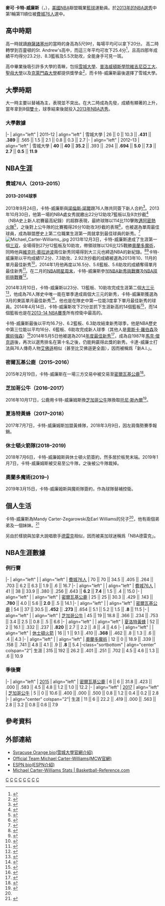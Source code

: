 {{noteTA|G1=NBA}}
{{Infobox NBA Player
| name            = 麥可·卡特-威廉斯<br/>Michael Carter-Williams
| image           = Michael Carter-Williams 2.jpg
| caption         = 76人时期的麥可·卡特-威廉斯
| position        = [[控球後衛|控球後衛]]
| height_ft       = 6
| height_in       = 6
| weight_lb       = 185
| league          = 
| team            = 自由球員
| number          = 
| birth_date      = {{birth date and age|1991|10|10}}
| birth_place     = {{USA}}[[马萨诸塞州|马萨诸塞州]]{{tsl|en|Hamilton, Massachusetts|汉密尔顿 (马萨诸塞州)|汉密尔顿}}
| nationality     = {{美國}}
| high_school     = {{tsl|en|St. Andrew's School (Rhode Island)|圣安德鲁学校 (罗德岛州)|圣安德鲁学校}}（[[罗德岛州|罗德岛州]]{{tsl|en|Barrington, Rhode Island|巴灵顿}}）
| college         = [[雪城大學|雪城大學]] (2011–2013)
| draft_year      = 2013
| draft_round     = 1
| draft_pick      = 11
| draft_team      = [[費城76人|費城76人]]
| career_start    = 2013
| career_end      = 
| years1          = {{nbay|2013|start}}–{{nbay|2014|end}}
| team1           = [[費城76人|費城76人]]
| years2          = {{nbay|2015|start}}–{{nbay|2015|end}}
| team2           = [[密爾瓦基公鹿|密爾瓦基公鹿]]
| years3          = {{nbay|2016|start}}–{{nbay|2016|end}}
| team3           = [[芝加哥公牛|芝加哥公牛]]
| years4          = {{nbay|2017|start}}–{{nbay|2017|end}}
| team4           = [[夏洛特黃蜂|夏洛特黃蜂]]
| years5          = {{nbay|2018|start}}-{{nbay|2018|end}}
| team5           = [[休士頓火箭|休士頓火箭]]
| years6          = {{nbay|2018|end}}-{{nbay|2021|end}}
| team6           = [[奧蘭多魔術|奧蘭多魔術]]
| highlights      = 
*[[NBA最佳新秀|NBA最佳新秀]]（2014）
*[[NBA最佳新秀阵容|NBA最佳新秀阵容一队]]（2014）
*[[美聯社|美聯社]]全美荣誉奖（2013）
*[[大东联盟|大东联盟]]最佳阵容二队（2013）
*[[麦当劳高中明星赛|麦当劳高中明星赛]]（2011）
| stat1label      = [[ookl|ookl]]
| stat1value      = 
| stat2label      = 
| stat2value      = 
| stat3label      = 
| stat3value      = 
| letter          = 
| bbr             = 
| profile         = michael_carter-williams
}}

'''麥可·卡特-威廉斯'''（{{lang-en|'''Michael Carter-Williams'''}}，{{bd|1991年|10月10日|}}），[[美國|美國]][[NBA|NBA]]聯盟職業[[籃球|籃球]]運動員。於[[2013年NBA選秀|2013年的NBA選秀]]中第1輪第11順位被[[費城76人|費城76人]]選中。

==高中時期==
高一時就讀[[麻薩諸塞州|麻薩諸塞州]]的{{link-en|Hamilton-Wenham高中|Hamilton-Wenham Regional High School}}當時的身高為5尺9吋，每場平均可以拿下20分。
高二時轉學到百靈頓的St. Andrew's高中，而這三年平均可攻下25.4分<ref name="#1">{{Cite web |url=http://www.suathletics.com/roster.aspx?rp_id=9464 |title=MICHAEL CARTER-WILLIAMS - 2012-13 MEN'S BASKETBALL |accessdate=2013-12-07 |archive-date=2013-11-10 |archive-url=https://web.archive.org/web/20131110052427/http://www.suathletics.com/roster.aspx?rp_id=9464 |dead-url=no }}</ref>，且高四那年成績平均得分23.2分、8.3籃板及5.5次助攻，全能身手可見一斑。

高中畢業後吸引許多大學的青睞，包括[[雪城大學|雪城大學]]、[[普洛威頓斯學院|普洛威頓斯學院]][[維吉尼亞理工學院暨州立大學|維吉尼亞工大]]、[[聖母大學|聖母大學]]以及[[克萊門森大學|克萊門森大學]]都提供獎學金<ref>{{Cite web |url=http://www.newenglandrecruitingreport.com/news/article/1092/CarterWilliams-Big-East-Bound.php |title=Carter-Williams Big East Bound |accessdate=2013-12-14 |archive-date=2015-02-20 |archive-url=https://web.archive.org/web/20150220005535/http://www.newenglandrecruitingreport.com/news/article/1092/CarterWilliams-Big-East-Bound.php |dead-url=no }}</ref>，而卡特-威廉斯最後選擇了雪城大學。

==大學時期==
大一時主要以替補為主，表現並不突出。在大二時成為先發，成績有顯著的上升，當年拿到8個[[雙十|雙十]]，球季結束後就投入[[2013年NBA选秀|2013年NBA选秀]]。
===大學數據===
{{NBA player statistics start}}
<!-- GP | GS | MPG | FG% | 3P% | FT% | RPG | APG | SPG | BPG | PPG -->
|-
| align="left" | 2011–12
| align="left" | 雪城大學
| 26 || 0 || 10.3 || '''.431''' || '''.389''' || .565 || 1.5 || 2.1 || 0.8 || 0.3 || 2.7
|-
| align="left" | 2012–13
| align="left" | 雪城大學
| '''40''' || '''40''' || '''35.2''' || .393 || .294 || '''.694''' || '''5.0''' || '''7.3''' || '''2.7''' || '''0.5''' || '''11.9'''
{{s-end}}

==NBA生涯==
===費城76人（2013–2015）===
====2013–2014球季====
2013年9月24日，卡特-威廉斯與[[諾倫斯·諾爾|諾倫斯·諾爾]]跟76人隊共同簽下新人合約<ref>{{Cite web |url=http://www.nba.com/sixers/news/130924-noel-carter-williams-signed |title=Sixers Sign Nerlens Noel and Michael Carter-Williams |accessdate=2013-12-16 |archive-date=2013-10-26 |archive-url=https://web.archive.org/web/20131026223322/http://www.nba.com/sixers/news/130924-noel-carter-williams-signed |dead-url=no }}</ref>。2013年10月30日，他第一場的NBA處女秀就繳出22分12助攻7籃板以及9次抄截<ref>{{Cite web |url=http://www.ltsports.com.tw/basketball/nba/101203-nba-76# |title=卡特-威廉斯驚豔準大四喜 76人勝熱火 |access-date=2013-12-16 |archive-url=https://web.archive.org/web/20131216212350/http://www.ltsports.com.tw/basketball/nba/101203-nba-76 |archive-date=2013-12-16 |dead-url=yes }}</ref>（NBA史上新人初賽最高紀錄）的超群表現，最終球隊以114比110擊敗[[邁阿密熱火隊|邁阿密熱火隊]]<ref>{{Cite web |url=http://scores.espn.go.com/nba/recap?gameId=400488878 |title=Michael Carter-Williams, 76ers hold on, stun Dwyane Wade-less Heat |accessdate=2013-12-16 |archive-date=2013-11-04 |archive-url=https://web.archive.org/web/20131104054442/http://scores.espn.go.com/nba/recap?gameId=400488878 |dead-url=no }}</ref>，之後對上公牛隊的比賽獨得26分10助攻3抄截的表現<ref>{{Cite web |url=http://www.chinatimes.com/newspapers/20131104000745-260111 |title=神奇小子發威 比下飆風玫瑰 |accessdate=2013-12-16 |archive-date=2013-12-16 |archive-url=https://web.archive.org/web/20131216210908/http://www.chinatimes.com/newspapers/20131104000745-260111 |dead-url=no }}</ref>，也被選為單周最佳球員，成為聯盟歷史上第二位職業生涯第一周就拿到最佳球員的新秀。<ref>{{Cite web |url=http://news.rti.org.tw/index_newsContent.aspx?nid=462064 |title=繼俠客後第一人 菜鳥卡特威廉斯首周最佳球員 |accessdate=2013-12-16 |archive-date=2013-11-05 |archive-url=https://web.archive.org/web/20131105074037/http://news.rti.org.tw/index_newsContent.aspx?nid=462064 |dead-url=no }}</ref>
[[File:Michael_Carter-Williams_.jpg|thumb]]
2013年12月3日，卡特-威廉斯達成了生涯第一個[[三双|三双]]，全場得到27分12籃板及10助攻，帶領球隊以126比125戰勝[[奧蘭多魔術|奧蘭多魔術]]，同時他與[[維克托·奧拉迪波|維克托·奧拉迪波]]兩位新秀同場得到大三元也締造NBA的新紀錄。<ref>{{Cite web |url=http://www.chinatimes.com/newspapers/20131205000850-260111 |title=76人、魔術新秀互尬 雙奪大三元 |accessdate=2013-12-16 |archive-date=2013-12-16 |archive-url=https://web.archive.org/web/20131216202347/http://www.chinatimes.com/newspapers/20131205000850-260111 |dead-url=no }}</ref><ref>{{Cite web |url=http://www.nba.com/games/20131203/ORLPHI/gameinfo.html |title=Notebook: Sixers 126, Magic 125 |access-date=2013-12-16 |archive-url=https://web.archive.org/web/20131207092224/http://www.nba.com/games/20131203/ORLPHI/gameinfo.html |archive-date=2013-12-07 |dead-url=yes }}</ref>卡特-威廉斯以平均成績17.2分、7.3助攻、2.92次抄截的成績被選為2013年10、11月的單月最佳新秀<ref>{{cite web|url=http://www.nba.com/2013/news/12/03/november-rookies/index.html|title=Carter-Williams, McLemore named Kia NBA Rookies of Month|date=December 3, 2013|publisher=NBA.com|accessdate=December 4, 2013|archive-url=https://web.archive.org/web/20131207010729/http://www.nba.com/2013/news/12/03/november-rookies/index.html|archive-date=2013-12-07|dead-url=yes}}</ref>，2014年1月他再度以16.5分、5.6籃板、5.6助攻的成績奪得單月最佳新秀<ref>{{cite web|url=http://www.nba.com/2014/news/02/05/kia-rookies-of-month-january/index.html|title=Carter-Williams, Burke honored as January's top rookies|publisher=NBA.com|date=February 5, 2014|accessdate=February 5, 2014|archive-url=https://web.archive.org/web/20140206174018/http://www.nba.com/2014/news/02/05/kia-rookies-of-month-january/index.html|archive-date=2014-02-06|dead-url=yes}}</ref>。在二月的[[NBA明星周末|NBA明星周末]]，卡特-威廉斯參加[[NBA新秀挑戰賽|NBA新秀挑戰賽]]及[[NBA技術挑戰賽|NBA技術挑戰賽]]<ref>{{Cite web |url=http://www.philly.com/philly/blogs/sports/sixers/Michael-Carter-Williams-enjoying-first-All-Star-weekend.html |title=存档副本 |accessdate=2014-08-01 |archive-date=2014-12-18 |archive-url=https://web.archive.org/web/20141218181915/http://www.philly.com/philly/blogs/sports/sixers/Michael-Carter-Williams-enjoying-first-All-Star-weekend.html |dead-url=no }}</ref>。

2014年3月10日，卡特-威廉斯以23分、13籃板、10助攻完成生涯第二個[[大三元|大三元]]<ref>{{Cite web |url=http://www.nba.com/tvc/index.html?gamecode=20140310%2FPHINYK&brand=NBA&ls=slt |title=存档副本 |access-date=2020-01-18 |archive-url=https://web.archive.org/web/20140314081648/http://www.nba.com/tvc/index.html?gamecode=20140310%2FPHINYK&brand=NBA&ls=slt |archive-date=2014-03-14 |dead-url=yes }}</ref>，他成為76人隊史中唯一能在單季達成兩個大三元的新秀，卡特-威廉斯獲選為3月的東區單月最佳新秀<ref>{{Cite web |url=http://bleacherreport.com/articles/2014084-michael-carter-williams-and-gorgui-dieng-named-rookies-of-the-month-for-march |title=存档副本 |accessdate=2014-08-01 |archive-date=2014-04-04 |archive-url=https://web.archive.org/web/20140404045845/http://bleacherreport.com/articles/2014084-michael-carter-williams-and-gorgui-dieng-named-rookies-of-the-month-for-march |dead-url=no }}</ref>，他也是在隊史中第一位能3度拿下單月最佳新秀的球員。2014年4月14日，卡特-威廉斯攻下21分並抓下生涯新高的14個籃板<ref>{{Cite web |url=http://www.nba.com/tvc/index.html?gamecode=20140414%2FBOSPHI&brand=NBA&ls=slt |title=存档副本 |access-date=2020-01-18 |archive-url=https://web.archive.org/web/20140416000705/http://www.nba.com/tvc/index.html?gamecode=20140414%2FBOSPHI&brand=NBA&ls=slt |archive-date=2014-04-16 |dead-url=yes }}</ref>，而14個籃板也是在[[2013-14_NBA賽季|2013-14 NBA賽季]]所有控衛中最高的。

卡特-威廉斯最後以平均16.7分、6.2籃板、6.3助攻結束新秀球季，他是NBA歷史中第三位能以平均16分、6籃板、6助攻完成新人球季（其他人是[[奧斯卡·羅伯森|奧斯卡·羅伯森]]及[[魔術強森|魔術強森]]）<ref>{{cite web |url=http://philly.barstoolsports.com/around-barstool/michael-carter-williams-becomes-only-third-rookie-besides-magic-johnson-oscar-robertson-to-average-1666/ |title=存档副本 |accessdate=2014-08-17 |deadurl=yes |archiveurl=https://web.archive.org/web/20140417054139/http://philly.barstoolsports.com/around-barstool/michael-carter-williams-becomes-only-third-rookie-besides-magic-johnson-oscar-robertson-to-average-1666/ |archivedate=2014-04-17 }}</ref>2014年5月5日他被選為2014[[NBA年度最佳新秀|年度最佳新秀]]<ref>{{Cite web |url=http://www.nba.com/2014/news/05/05/kia-rookie-of-the-year-official-release/ |title=Philadelphia's Michael Carter-Williams named 2013-14 Kia NBA Rookie of the Year |access-date=2014-08-01 |archive-url=https://web.archive.org/web/20140505180315/http://www.nba.com/2014/news/05/05/kia-rookie-of-the-year-official-release/ |archive-date=2014-05-05 |dead-url=yes }}</ref>，成為自1987年[[馬克·傑克遜_(1965年)|馬克·傑克遜]]後，再次以選秀排名在第十名之後，仍能夠贏得此獎的新秀。卡達-威廉士打法與76人傳奇人物[[艾倫·艾佛森|艾佛遜]]相似（甚至比艾佛遜更全面），因而被稱爲「新A.I.」。

===密爾瓦基公鹿（2015–2016）===
2015年2月19日，卡特-威廉斯在一場三方交易中被交易至[[密爾瓦基公鹿|密爾瓦基公鹿]]<ref>{{cite web|url=http://www.nba.com/bucks/release/bucks-acquire-michael-carter-williams-tyler-ennis-and-miles-plumlee-three-team-trade|title=Bucks Acquire Michael Carter-Williams, Tyler Ennis and Miles Plumlee in Three-Team Trade|work=NBA.com|date=February 19, 2015|accessdate=February 19, 2015|archive-date=2015-02-22|archive-url=https://web.archive.org/web/20150222085010/http://www.nba.com/bucks/release/bucks-acquire-michael-carter-williams-tyler-ennis-and-miles-plumlee-three-team-trade|dead-url=no}}</ref>。

===芝加哥公牛（2016–2017）===
2016年10月17日，公鹿用卡特-威廉姆斯換[[芝加哥公牛|芝加哥公牛]]隊換取[[托尼·斯內爾|托尼·斯內爾]]<ref>{{cite web|title=Bulls acquire Michael Carter-Williams for Tony Snell|url=http://www.nba.com/bulls/news/bulls-acquire-michael-carter-williams-tony-snell|website=NBA.com|accessdate=October 17, 2016|date=October 17, 2016|archive-date=2016-10-19|archive-url=https://web.archive.org/web/20161019154001/http://www.nba.com/bulls/news/bulls-acquire-michael-carter-williams-tony-snell|dead-url=no}}</ref>。

===夏洛特黃蜂（2017–2018）===
2017年7月7日，卡特-威廉姆斯加盟黃蜂隊，2018年3月9日，因左肩傷勢賽季報銷。

===休士頓火箭隊(2018–2019)===
2018年7月6日，卡特-威廉姆斯與休士頓火箭簽約，然多居於板凳末端。2019年1月7日，卡特-威廉姆斯被交易至公牛隊，之後被公牛隊裁掉。

===奧蘭多魔術(2019–)===
2019年3月15日，卡特-威廉姆斯與魔術隊簽約，作為球隊替補控衛。

==個人生活==
卡特-威廉斯為Mandy Carter-Zegarowski及Earl Williams的兒子<ref name="#1"/>，他有兩個弟弟及一個妹妹。<ref name="Family">{{cite news|url=http://www.boston.com/metrodesk/2013/03/26/mother-syracuse-basketball-player-thanks-community-for-support-after-home-burns-down/bvMTnxJ1m9VAhU9Zdoy6GN/story.html|title=Mother of Syracuse basketball player thanks community for support after home burns down  - Boston.com|last=Todd Feathers|work=Boston.com|publisher=Boston Globe|accessdate=9 December 2013|archive-date=2013-12-13|archive-url=https://web.archive.org/web/20131213122114/http://www.boston.com/metrodesk/2013/03/26/mother-syracuse-basketball-player-thanks-community-for-support-after-home-burns-down/bvMTnxJ1m9VAhU9Zdoy6GN/story.html|dead-url=no}}</ref>

另由於樣貌與加拿大說唱歌手[[德雷克_(歌手)|德雷克]]相似，因而被美加球迷稱爲「NBA德雷克」。

== NBA生涯數據 ==
===例行賽===

{{NBA player statistics start}}
|-
| align="left" | {{nbay|2013}}
| align="left" | [[費城76人|費城76人]]
| 70 || 70 || 34.5 || .405 || .264 || .703 || 6.2 || 6.3 || 1.9 || .6 || 16.7
|-
| align="left" | {{nbay|2014}}
| align="left" | [[費城76人|費城76人]]
| 41 || 38 || 33.9 || .380 || .256 || .643 || '''6.2''' || '''7.4''' || 1.5 || .4 || 15.0
|-
| align="left" | {{nbay|2014}}
| align="left" | [[密爾瓦基公鹿|密爾瓦基公鹿]]
| 25 || 25 || 30.3 || .429 || .143 || '''.780''' || 4.0 || 5.6 || '''2.0''' || .5 || 14.1
|-
| align="left" | {{nbay|2015}}
| align="left" | [[密爾瓦基公鹿|密爾瓦基公鹿]]
| 54 || 37 || 30.5 || '''.452''' || '''.273''' || .654 || 5.1 || 5.2 || 1.5 || '''.8''' || 11.5
|-
| align="left" | {{NBAY|2016}}
| align="left" | [[芝加哥公牛|芝加哥公牛]]
| 45 || 19 || 18.8 || .366 || .234 || .753 || 3.4 || 2.5 || 0.8 || .5 || 6.6
|-
| align="left" | {{nbay|2017}}
| align="left" | [[夏洛特黃蜂|夏洛特黃蜂]]
| 52 || 2 || 16.1 || .332 || .237 || '''.820''' || 2.7 || 2.2 || .8 || .4 || 4.6
|-
| align="left" | {{nbay|2018}}
| align="left" | [[休士頓火箭|休士頓火箭]]
| 16 || 1 || 9.1 || .410 || '''.368''' || .462 || .8 || 1.3 || .6 || .4 || 4.3
|-
| align="left" | {{nbay|2018}}
| align="left" | [[奧蘭多魔術|奧蘭多魔術]]
| 12 || 0 || 18.9 || .339 || .158 || .741 || 4.8 || 4.1 || .9 || '''.8''' || 5.4
|-class="sortbottom"
| align="center" colspan="2"| 生涯
| 315 || 192 || 26.2 || .401 || .251 || .702 || 4.5 || 4.6 || 1.3 || .6 || 10.9
{{S-end}}

===季後賽===
{{NBA player statistics start}}
|-
| align="left" | [[2015年NBA季後賽|2015]]
| align="left" | [[密爾瓦基公鹿|密爾瓦基公鹿]]
| 6 || 6 || 31.8 || .423 || .000 || .583 || 4.5 || 4.8 || 1.2 || 1.0 || 12.2
|-
| align="left" | [[2017年NBA季後賽|2017]]
| align="left" | [[芝加哥公牛|芝加哥公牛]]
| 5 || 0 || 10.6 || .400 || .000 || .500 || 0.8 || 1.2 || 0.4 || 0.2 || 2.8
|-
| align="center" colspan="2"| 生涯
| 11 || 6 || 22.2 || .419 || .000 || .563 || 2.8 || 3.2 || 0.8 || 0.6 || 7.9
{{s-end}}

==參考資料==
{{reflist|2}}

==外部連結==
* [http://www.suathletics.com/roster.aspx?rp_id=9464&path=mbasket Syracuse Orange bio(雪城大學官網介紹)]{{Wayback|url=http://www.suathletics.com/roster.aspx?rp_id=9464&path=mbasket |date=20131204182426 }}
* [https://web.archive.org/web/20140517212633/http://officialteammcw.com/ Official Team Michael Carter-Williams(MCW官網)]
* [http://espn.go.com/nba/player/_/id/2596108/michael-carter-williams ESPN bio(ESPN介紹)]{{Wayback|url=http://espn.go.com/nba/player/_/id/2596108/michael-carter-williams |date=20131207024955 }}
* [https://www.basketball-reference.com/players/c/cartemi01.html Michael Carter-Williams Stats | Basketball-Reference.com]{{Wayback|url=https://www.basketball-reference.com/players/c/cartemi01.html |date=20171115143410 }}

{{2013 NBA Draft}}
{{NBA年度最佳新秀}}

{{Authority control}}
{{DEFAULTSORT:Carter-Williams, Michael}}
[[Category:美国男子篮球运动员|C]]
[[Category:控球後衛|C]]
[[Category:雪城大学校友|C]]
[[Category:費城76人队球员|C]]
[[Category:密爾沃基雄鹿隊球員|C]]
[[Category:芝加哥公牛隊球員|C]]
[[Category:休斯頓火箭隊球員|C]]
[[Category:奧蘭多魔術隊球員|C]]